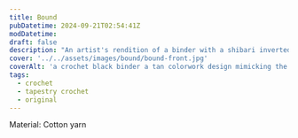 ```yaml
---
title: Bound
pubDatetime: 2024-09-21T02:54:41Z
modDatetime:
draft: false
description: "An artist's rendition of a binder with a shibari inverted star design"
cover: '../../assets/images/bound/bound-front.jpg'
coverAlt: 'a crochet black binder a tan colorwork design mimicking the shibari inverted star harness'
tags:
  - crochet
  - tapestry crochet
  - original
---
```



<ImageWrap
  src={bound_front}
  alt='the front of a crochet black binder a tan colorwork design mimicking the shibari inverted star harness'
/>
<ImageWrap
  src={bound_back}
  alt='the back of a crochet black binder a tan colorwork design mimicking the shibari inverted star harness'
/>
<ImageWrap
  src={bound_hanging}
  alt="a crochet black binder a tan colorwork design mimicking the shibari inverted star harness hanging from a person's arm"
/>

Material: Cotton yarn
